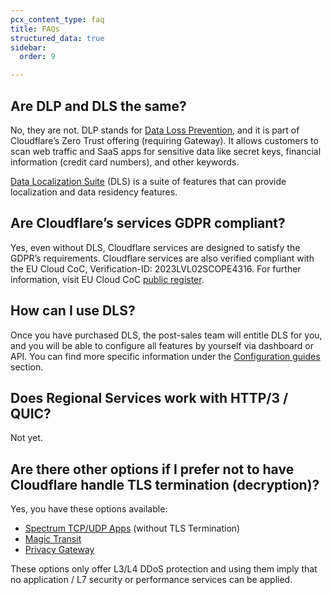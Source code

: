 ```yaml
---
pcx_content_type: faq
title: FAQs
structured_data: true
sidebar:
  order: 9

---
```


## Are DLP and DLS the same?

No, they are not. DLP stands for [Data Loss Prevention](/cloudflare-one/policies/data-loss-prevention/), and it is part of Cloudflare’s Zero Trust offering (requiring Gateway). It allows customers to scan web traffic and SaaS apps for sensitive data like secret keys, financial information (credit card numbers), and other keywords.

[Data Localization Suite](/data-localization/) (DLS) is a suite of features that can provide localization and data residency features.


## Are Cloudflare’s services GDPR compliant?

Yes, even without DLS, Cloudflare services are designed to satisfy the GDPR’s requirements. Cloudflare services are also verified compliant with the EU Cloud CoC, Verification-ID: 2023LVL02SCOPE4316. For further information, visit EU Cloud CoC [public register](https://eucoc.cloud/en/public-register).


## How can I use DLS?

Once you have purchased DLS, the post-sales team will entitle DLS for you, and you will be able to configure all features by yourself via dashboard or API. You can find more specific information under the [Configuration guides](/data-localization/how-to/) section.

## Does Regional Services work with HTTP/3 / QUIC?

Not yet.


## Are there other options if I prefer not to have Cloudflare handle TLS termination (decryption)?

Yes, you have these options available:

* [Spectrum TCP/UDP Apps](/spectrum/) (without TLS Termination)
* [Magic Transit](/magic-transit/)
* [Privacy Gateway](/privacy-gateway/)

These options only offer L3/L4 DDoS protection and using them imply that no application / L7 security or performance services can be applied.


